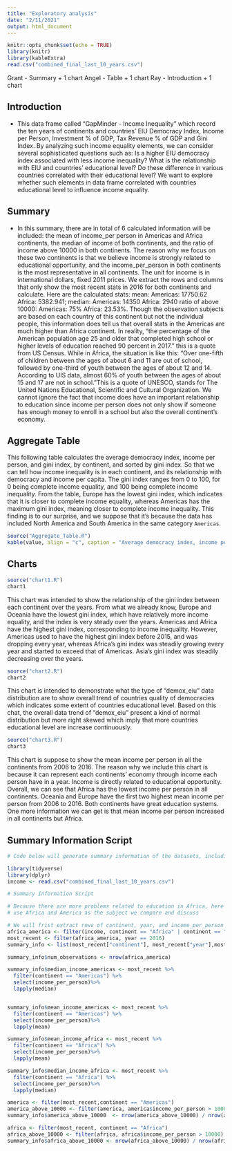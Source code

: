 ```yaml
---
title: "Exploratory analysis"
date: "2/11/2021"
output: html_document
---
```


```r
knitr::opts_chunk$set(echo = TRUE)
library(knitr)
library(kableExtra)
read.csv("combined_final_last_10_years.csv")

```

Grant - Summary + 1 chart
Angel - Table + 1 chart
Ray - Introduction + 1 chart


## Introduction
- This data frame called "GapMinder - Income Inequality" which record the ten years of continents and countries' EIU Democracy Index, Income per Person, Investment % of GDP, Tax Revenue % of GDP and Gini Index. By analyzing such income equality elements, we can consider several sophisticated questions such as: Is a higher EIU democracy index associated with less income inequality? What is the relationship with EIU and countries' educational level? Do these difference in various countries correlated with their educational level? We want to explore whether such elements in data frame correlated with countries educational level to influence income equality.


## Summary 
- In this summary, there are in total of 6 calculated information will be included: the mean of income_per person in Americas and Africa continents, the median of income of both continents, and the ratio of income above 10000 in both continents. The reason why we focus on these two continents is that we believe income is strongly related to educational opportunity, and the income_per_person in both continents is the most representative in all continents. The unit for income is in international dollars, fixed 2011 prices. We extract the rows and columns that only show the most recent stats in 2016 for both continents and calculate. Here are the calculated stats: mean: Americas: 17750.62 Africa: 5382.941; median: Americas: 14350 Africa: 2940 ratio of above 10000: Americas: 75% Africa: 23.53%. Though the observation subjects are based on each country of this continent but not the individual people, this information does tell us that overall stats in the Americas are much higher than Africa continent. In reality, "the percentage of the American population age 25 and older that completed high school or higher levels of education reached 90 percent in 2017." this is a quote from US Census. While in Africa, the situation is like this: "Over one-fifth of children between the ages of about 6 and 11 are out of school, followed by one-third of youth between the ages of about 12 and 14. According to UIS data, almost 60% of youth between the ages of about 15 and 17 are not in school. "This is a quote of UNESCO, stands for The United Nations Educational, Scientific and Cultural Organization. We cannot ignore the fact that income does have an important relationship to education since income per person does not only show if someone has enough money to enroll in a school but also the overall continent's economy.  

## Aggregate Table

This following table calculates the average democracy index, income per person, and gini index, by continent, and sorted by gini index. So that we can tell how income inequality is in each continent, and its relationship with democracy and income per capita. The gini index ranges from 0 to 100, for 0 being complete income equality, and 100 being complete income inequality. From the table, Europe has the lowest gini index, which indicates that it is closer to complete income equality, whereas Americas has the maximum gini index, meaning closer to complete income inequality. This finding is to our surprise, and we suppose that it's because the data has included North America and South America in the same category `Americas`. 

```r
source("Aggregate_Table.R")
kable(value, align = "c", caption = "Average democracy index, income per person, gini index, by continent", padding = 2)
```


## Charts

```r
source("chart1.R")
chart1
```

This chart was intended to show the relationship of the gini index between each continent over the years. From what we already know, Europe and Oceania have the lowest gini index, which have relatively more income equality, and the index is very steady over the years. Americas and Africa have the highest gini index, corresponding to income inequality. However, Americas used to have the highest gini index before 2015, and was dropping every year, whereas Africa's gini index was steadily growing every year and started to exceed that of Americas. Asia's gini index was steadily decreasing over the years.


```r
source("chart2.R")
chart2
```
This chart is intended to demonstrate what the type of "demox_eiu" data distribution are to show overall trend of countries quality of democracies which indicates some extent of countries educational level. Based on this chat, the overall data trend of "demox_eiu" present a kind of normal distribution but more right skewed which imply that more countries educational level are increase continuously. 

```r
source("chart3.R")
chart3
```

This chart is suppose to show the mean income per person in all the continents from 2006 to 2016. The reason why we include this chart is because it can represent each continents' economy through income each person have in a year. Income is directly related to educational opportunity. Overall, we can see that Africa has the lowest income per person in all continents. Oceania and Europe have the first two highest mean income per person from 2006 to 2016. Both continents have great education systems. One more information we can get is that mean income per person increased in all continents but Africa.

## Summary Information Script


```r

# Code below will generate summary information of the datasets, including 7 calculated observations

library(tidyverse)
library(dplyr)
income <- read.csv("combined_final_last_10_years.csv")

# Summary Information Script

# Because there are more problems related to education in Africa, here we will 
# use Africa and America as the subject we compare and discuss

# We will frist extract rows of continent, year, and income_per_person
africa_america <- filter(income, continent == "Africa" | continent == "Americas")
most_recent <- filter(africa_america, year == 2016)
summary_info <- list(most_recent["continent"], most_recent["year"],most_recent["income_per_person"])

summary_info$num_observations <- nrow(africa_america)

summary_info$median_income_americas <- most_recent %>%
  filter(continent == "Americas") %>%
  select(income_per_person)%>%
  lapply(median)


summary_info$mean_income_americas <- most_recent %>%
  filter(continent == "Americas") %>%
  select(income_per_person)%>%
  lapply(mean)

summary_info$mean_income_africa <- most_recent %>%
  filter(continent == "Africa") %>%
  select(income_per_person)%>%
  lapply(mean)

summary_info$median_income_africa <- most_recent %>%
  filter(continent == "Africa") %>%
  select(income_per_person)%>%
  lapply(median)

america <- filter(most_recent,continent == "Americas")
america_above_10000 <- filter(america, america$income_per_person > 10000)
summary_info$america_above_10000  <- nrow(america_above_10000) / nrow(america)

africa <- filter(most_recent, continent == "Africa")
africa_above_10000 <- filter(africa, africa$income_per_person > 10000)
summary_info$africa_above_10000 <- nrow(africa_above_10000) / nrow(africa)
```

